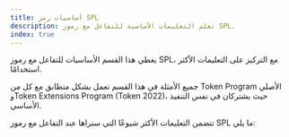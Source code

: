 ```yaml
---
title: أساسيات رمز SPL
description: تعلم التعليمات الأساسية للتفاعل مع رموز SPL.
index: true
---
```


يغطي هذا القسم الأساسيات للتفاعل مع رموز SPL، مع التركيز على التعليمات الأكثر
استخدامًا.

جميع الأمثلة في هذا القسم تعمل بشكل متطابق مع كل من Token Program الأصلي وToken
Extensions Program (Token 2022)، حيث يشتركان في نفس التنفيذ الأساسي.

تتضمن التعليمات الأكثر شيوعًا التي ستراها عند التفاعل مع رموز SPL ما يلي:
